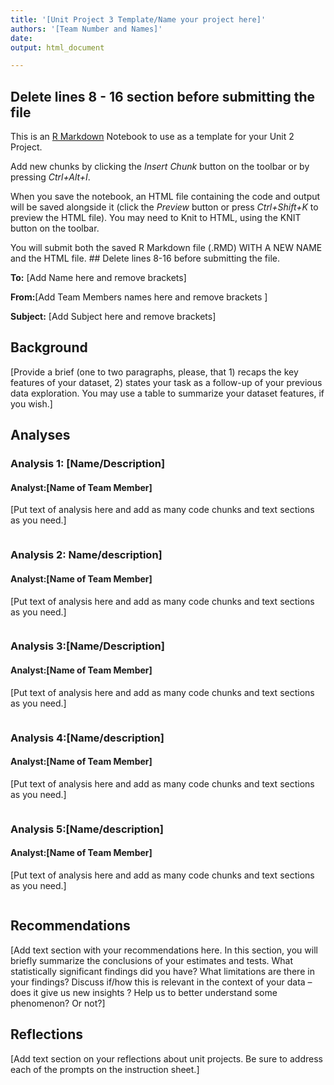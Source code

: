 ---
title: '[Unit Project 3 Template/Name your project here]'
authors: '[Team Number and Names]'
date: 
output: html_document

---
## Delete lines 8 - 16 section before submitting the file
This is an [R Markdown](http://rmarkdown.rstudio.com) Notebook to use as a template for your Unit 2 Project. 

Add new chunks by clicking the *Insert Chunk* button on the toolbar or by pressing *Ctrl+Alt+I*.

When you save the notebook, an HTML file containing the code and output will be saved alongside it (click the *Preview* button or press *Ctrl+Shift+K* to preview the HTML file).  You may need to Knit to HTML, using the KNIT button on the toolbar. 

You will submit both the saved R Markdown file (.RMD) WITH A NEW NAME and the HTML file.
## Delete lines 8-16 before submitting the file.

**To:** [Add Name here and remove brackets]

**From:**[Add Team Members names here and remove brackets ]

**Subject:** [Add Subject here and remove brackets]


## Background
[Provide a brief (one to two paragraphs, please, that 1) recaps the key features of your dataset, 2) states your task as a follow-up of your previous data exploration.  You may use a table to summarize your dataset features, if you wish.]


## Analyses

### Analysis 1: [Name/Description]
#### Analyst:[Name of Team Member]

[Put text of analysis here and add as many code chunks and text sections as you need.]

```{r}

```



### Analysis 2: Name/description]
#### Analyst:[Name of Team Member]

[Put text of analysis here and add as many code chunks and text sections as you need.]


```{r}

```




### Analysis 3:[Name/Description]
#### Analyst:[Name of Team Member]

[Put text of analysis here and add as many code chunks and text sections as you need.]

```{r}

```




### Analysis 4:[Name/description]
#### Analyst:[Name of Team Member]

[Put text of analysis here and add as many code chunks and text sections as you need.]

```{r}

```




### Analysis 5:[Name/description]
#### Analyst:[Name of Team Member]

[Put text of analysis here and add as many code chunks and text sections as you need.]

```{r}

```





## Recommendations

[Add text section with your recommendations here. In this section, you will briefly  summarize the conclusions of your estimates and tests. What statistically significant findings did you have?  What limitations are there in your findings?  Discuss if/how this is relevant in the context of your data – does it give us new insights ? Help us to better understand some phenomenon?  Or not?]

## Reflections
[Add text section on your reflections about unit projects. Be sure to address each of the prompts on the instruction sheet.]